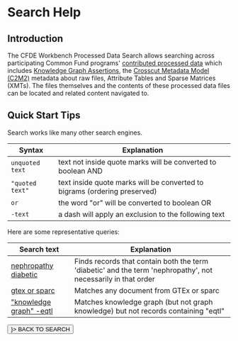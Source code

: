 
<div className="my-4">

# Search Help

## Introduction

The CFDE Workbench Processed Data Search allows searching across participating Common Fund programs' [contributed processed data](/data/contribute/documentation) which includes [Knowledge Graph Assertions](/info/standards/KGAssertions), the [Crosscut Metadata Model (C2M2)](/info/standards/C2M2) metadata about raw files, Attribute Tables and Sparse Matrices (XMTs). The files themselves and the contents of these processed data files can be located and related content navigated to.

## Quick Start Tips

Search works like many other search engines.

|Syntax|Explanation|
|-|-|
|`unquoted text`|text not inside quote marks will be converted to boolean AND|
|`"quoted text"`|text inside quote marks will be converted to bigrams (ordering preserved)|
|`or`|the word "or" will be converted to boolean OR|
|`-text`|a dash will apply an exclusion to the following text|

Here are some representative queries:

|Search text|Explanation|
|-|-|
|[nephropathy diabetic](https://data.cfde.cloud/data/processed/search?q=nephropathy+diabetic)|Finds records that contain both the term 'diabetic' and the term 'nephropathy', not necessarily in that order|
|[gtex or sparc](https://data.cfde.cloud/data/processed/search?q=gtex+or+sparc)|Matches any document from GTEx or sparc|
|["knowledge graph" -eqtl](https://data.cfde.cloud/data/processed/search?q=%22knowledge+graph%22+-eqtl)|Matches knowledge graph (but not graph knowledge) but not records containing "eqtl"|

<Link href="/data">
  <Button
    sx={{textTransform: "uppercase"}}
    color="primary"
    variant="contained"
    startIcon={<Icon path={mdiArrowLeft} size={1} />}>
      BACK TO SEARCH
  </Button>
</Link>

</div>
